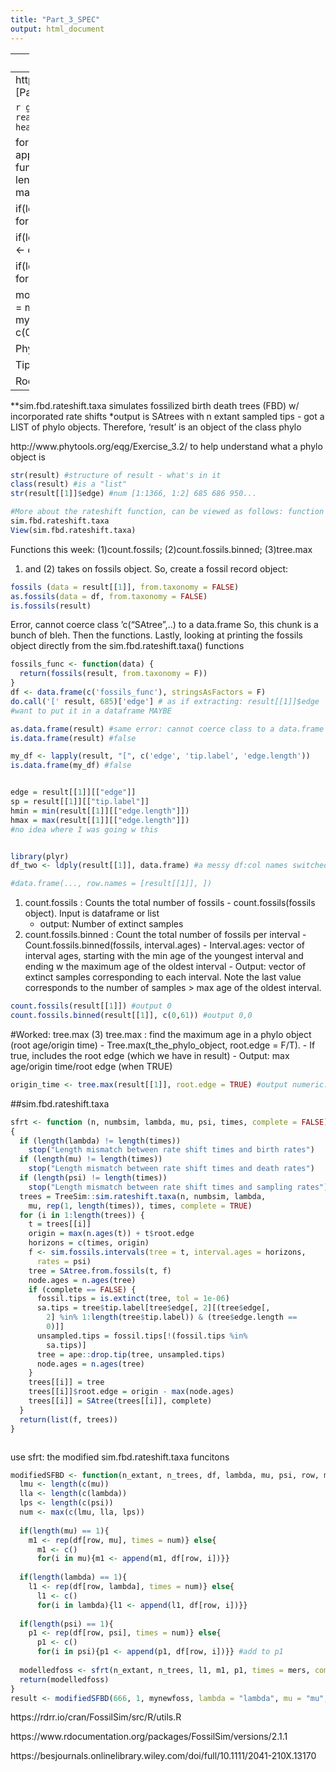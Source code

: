 ---
title: "Part_3_SPEC"
output: html_document
---
---
title: "Part_3_SummaryStatistics"
output: html_document
---
https://www.rdocumentation.org/packages/FossilSim/versions/2.1.1
[Paper about FossilSim]https://doi.org/10.1111/2041-210X.13170


```{r}
getwd()
mynewfoss <- read.table("C:\\Users\\shrey\\Desktop\\WrightLab\\shreya_foss_3.log", head = TRUE)
library(FossilSim)
```

for each i that is in the sequence psi, you execute the code chunk: append/add to p1 the column i from the data frame
```{r}
SFBD <- function(n_extant, n_trees, df, lambda, mu, psi, row, mers){
  lmu <- length(c(mu))
  lla <- length(c(lambda))
  lps <- length(c(psi))
  num <- max(c(lmu, lla, lps))
  
  if(length(mu) == 1){
    m1 <- rep(df[row, mu], times = num)} else{ 
      m1 <- c()
      for(i in mu){m1 <- append(m1, df[row, i])}}
  
  if(length(lambda) == 1){
    l1 <- rep(df[row, lambda], times = num)} else{
      l1 <- c()
      for(i in lambda){l1 <- append(l1, df[row, i])}}
  
  if(length(psi) == 1){
    p1 <- rep(df[row, psi], times = num)} else{
      p1 <- c()
      for(i in psi){p1 <- append(p1, df[row, i])}} #add to p1
  
  modelledfoss <- sim.fbd.rateshift.taxa(n_extant, n_trees, l1, m1, p1, times = mers, complete = TRUE)
  return(modelledfoss)
}
result <- SFBD(666, 1, mynewfoss, lambda = "lambda", mu = "mu", psi = c("psi.1.", "psi.2."), 244, c(0, 61))
```
Output for phylo object looks like: 

Phylogenetic tree with 677 tips and 676 internal nodes.

Tip labels:
	t477_1, t553_1, t51_1, t69_1, t255_1, t186_1, ...

Rooted; includes branch lengths.
----------------------------------------------------------------

**sim.fbd.rateshift.taxa simulates fossilized birth death trees (FBD) w/ incorporated rate shifts
*output is SAtrees with n extant sampled tips - got a LIST of phylo objects. Therefore, 'result' is an object of the class phylo

http://www.phytools.org/eqg/Exercise_3.2/ to help understand what a phylo object is
```{r}
str(result) #structure of result - what's in it
class(result) #is a "list"
str(result[[1]]$edge) #num [1:1366, 1:2] 685 686 950...

#More about the rateshift function, can be viewed as follows: function w/o the brackets
sim.fbd.rateshift.taxa
View(sim.fbd.rateshift.taxa) 
```

Functions this week: (1)count.fossils; (2)count.fossils.binned; (3)tree.max


(1) and (2) takes on fossils object. 
So, create a fossil record object:
```{r}
fossils (data = result[[1]], from.taxonomy = FALSE)
as.fossils(data = df, from.taxonomy = FALSE)
is.fossils(result)
```

Error, cannot coerce class 'c("SAtree",..) to a data.frame
So, this chunk is a bunch of bleh. Then the functions. Lastly, looking at printing the fossils object directly from the sim.fbd.rateshift.taxa() functions
```{r}
fossils_func <- function(data) {
  return(fossils(result, from.taxonomy = F))
}
df <- data.frame(c('fossils_func'), stringsAsFactors = F)
do.call('[' result, 685)['edge'] # as if extracting: result[[1]]$edge
#want to put it in a dataframe MAYBE

as.data.frame(result) #same error: cannot coerce class to a data.frame
is.data.frame(result) #false

my_df <- lapply(result, "[", c('edge', 'tip.label', 'edge.length'))
is.data.frame(my_df) #false


edge = result[[1]][["edge"]]
sp = result[[1]][["tip.label"]]
hmin = min(result[[1]][["edge.length"]])
hmax = max(result[[1]][["edge.length"]])
#no idea where I was going w this


library(plyr)
df_two <- ldply(result[[1]], data.frame) #a messy df:col names switched w rows

#data.frame(..., row.names = [result[[1]], ])
```

(1) count.fossils : Counts the total number of fossils
    	- count.fossils(fossils object). Input is dataframe or list
      - output: Number of extinct samples
(2) count.fossils.binned : Count the total number of fossils per interval
	    - Count.fossils.binned(fossils, interval.ages)
		  - Interval.ages: vector of interval ages, starting with the min age of the youngest interval and         ending w the maximum age of the oldest interval
		  - Output: vector of extinct samples corresponding to each interval. Note the last value corresponds to the number of samples > max age of the oldest interval.

```{r}
count.fossils(result[[1]]) #output 0
count.fossils.binned(result[[1]], c(0,61)) #output 0,0
```

#Worked: tree.max
(3) tree.max : find the maximum age in a phylo object (root age/origin time)
	- Tree.max(t_the_phylo_object, root.edge = F/T). 
		    - If true, includes the root edge (which we have in result)
	- Output: max age/origin time/root edge (when TRUE)
	
```{r}
origin_time <- tree.max(result[[1]], root.edge = TRUE) #output numeric: 91.89
```

##sim.fbd.rateshift.taxa
```{r}
sfrt <- function (n, numbsim, lambda, mu, psi, times, complete = FALSE) 
{
  if (length(lambda) != length(times)) 
    stop("Length mismatch between rate shift times and birth rates")
  if (length(mu) != length(times)) 
    stop("Length mismatch between rate shift times and death rates")
  if (length(psi) != length(times)) 
    stop("Length mismatch between rate shift times and sampling rates")
  trees = TreeSim::sim.rateshift.taxa(n, numbsim, lambda, 
    mu, rep(1, length(times)), times, complete = TRUE)
  for (i in 1:length(trees)) {
    t = trees[[i]]
    origin = max(n.ages(t)) + t$root.edge
    horizons = c(times, origin)
    f <- sim.fossils.intervals(tree = t, interval.ages = horizons, 
      rates = psi)
    tree = SAtree.from.fossils(t, f)
    node.ages = n.ages(tree)
    if (complete == FALSE) {
      fossil.tips = is.extinct(tree, tol = 1e-06)
      sa.tips = tree$tip.label[tree$edge[, 2][(tree$edge[, 
        2] %in% 1:length(tree$tip.label)) & (tree$edge.length == 
        0)]]
      unsampled.tips = fossil.tips[!(fossil.tips %in% 
        sa.tips)]
      tree = ape::drop.tip(tree, unsampled.tips)
      node.ages = n.ages(tree)
    }
    trees[[i]] = tree
    trees[[i]]$root.edge = origin - max(node.ages)
    trees[[i]] = SAtree(trees[[i]], complete)
  }
  return(list(f, trees))
}



```

use sfrt: the modified sim.fbd.rateshift.taxa funcitons
```{r}
modifiedSFBD <- function(n_extant, n_trees, df, lambda, mu, psi, row, mers){
  lmu <- length(c(mu))
  lla <- length(c(lambda))
  lps <- length(c(psi))
  num <- max(c(lmu, lla, lps))
  
  if(length(mu) == 1){
    m1 <- rep(df[row, mu], times = num)} else{ 
      m1 <- c()
      for(i in mu){m1 <- append(m1, df[row, i])}}
  
  if(length(lambda) == 1){
    l1 <- rep(df[row, lambda], times = num)} else{
      l1 <- c()
      for(i in lambda){l1 <- append(l1, df[row, i])}}
  
  if(length(psi) == 1){
    p1 <- rep(df[row, psi], times = num)} else{
      p1 <- c()
      for(i in psi){p1 <- append(p1, df[row, i])}} #add to p1
  
  modelledfoss <- sfrt(n_extant, n_trees, l1, m1, p1, times = mers, complete = TRUE)
  return(modelledfoss)
}
result <- modifiedSFBD(666, 1, mynewfoss, lambda = "lambda", mu = "mu", psi = c("psi.1.", "psi.2."), 244, c(0, 61))
```
https://rdrr.io/cran/FossilSim/src/R/utils.R

https://www.rdocumentation.org/packages/FossilSim/versions/2.1.1

https://besjournals.onlinelibrary.wiley.com/doi/full/10.1111/2041-210X.13170



